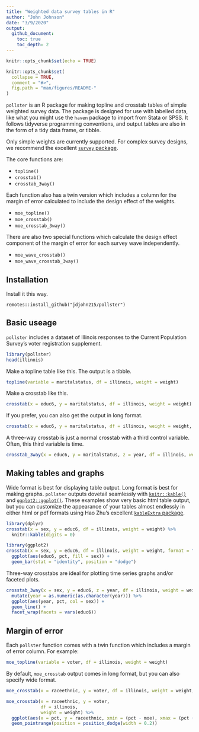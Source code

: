 ```yaml
---
title: "Weighted data survey tables in R"
author: "John Johnson"
date: "3/9/2020"
output:
  github_document:
    toc: true
    toc_depth: 2
---
```


```r
knitr::opts_chunk$set(echo = TRUE)
```

```r
knitr::opts_chunk$set(
  collapse = TRUE,
  comment = "#>",
  fig.path = "man/figures/README-"
)
```

`pollster` is an R package for making topline and crosstab tables of simple weighted survey data. The package is designed for use with labelled data, like what you might use the `haven` package to import from Stata or SPSS. It follows tidyverse programming conventions, and output tables are also in the form of a tidy data frame, or tibble.

Only simple weights are currently supported. For complex survey designs, we recommend the excellent [`survey` package](http://r-survey.r-forge.r-project.org/survey/). 

The core functions are:

* `topline()`
* `crosstab()`
* `crosstab_3way()`

Each function also has a twin version which includes a column for the margin of error calculated to include the design effect of the weights.

* `moe_topline()`
* `moe_crosstab()`
* `moe_crosstab_3way()`

There are also two special functions which calculate the design effect component of the margin of error for each survey wave independently.

* `moe_wave_crosstab()`
* `moe_wave_crosstab_3way()`

## Installation

Install it this way.

```
remotes::install_github("jdjohn215/pollster")
```

## Basic useage

`pollster` includes a dataset of Illinois responses to the Current Population Survey's voter registration supplement.

```r
library(pollster)
head(illinois)
```

Make a topline table like this. The output is a tibble.

```r
topline(variable = maritalstatus, df = illinois, weight = weight)
```

Make a crosstab like this.

```r
crosstab(x = educ6, y = maritalstatus, df = illinois, weight = weight)
```

If you prefer, you can also get the output in long format.

```r
crosstab(x = educ6, y = maritalstatus, df = illinois, weight = weight, format = "long")
```

A three-way crosstab is just a normal crosstab with a third control variable. Often, this third variable is time.

```r
crosstab_3way(x = educ6, y = maritalstatus, z = year, df = illinois, weight = weight)
```

## Making tables and graphs

Wide format is best for displaying table output. Long format is best for making graphs. `pollster` outputs dovetail seamlessly with [`knitr::kable()`](https://www.rdocumentation.org/packages/knitr/versions/1.28/topics/kable) and [`ggplot2::ggplot()`](https://ggplot2.tidyverse.org/). These examples show very basic html table output, but you can customize the appearance of your tables almost endlessly in either html or pdf formats using Hao Zhu's excellent [`kableExtra` package](https://haozhu233.github.io/kableExtra/).

```r
library(dplyr)
crosstab(x = sex, y = educ6, df = illinois, weight = weight) %>%
  knitr::kable(digits = 0)
```


```r
library(ggplot2)
crosstab(x = sex, y = educ6, df = illinois, weight = weight, format = "long") %>%
  ggplot(aes(educ6, pct, fill = sex)) +
  geom_bar(stat = "identity", position = "dodge")
```

Three-way crosstabs are ideal for plotting time series graphs and/or faceted plots.

```r
crosstab_3way(x = sex, y = educ6, z = year, df = illinois, weight = weight, format = "long") %>%
  mutate(year = as.numeric(as.character(year))) %>%
  ggplot(aes(year, pct, col = sex)) +
  geom_line() +
  facet_wrap(facets = vars(educ6))
```

## Margin of error

Each `pollster` function comes with a twin function which includes a margin of error column. For example:

```r
moe_topline(variable = voter, df = illinois, weight = weight)
```


By default, `moe_crosstab` output comes in long format, but you can also specify wide format.

```r
moe_crosstab(x = raceethnic, y = voter, df = illinois, weight = weight, format = "wide")
```

```r
moe_crosstab(x = raceethnic, y = voter, 
             df = illinois, 
             weight = weight) %>%
  ggplot(aes(x = pct, y = raceethnic, xmin = (pct - moe), xmax = (pct + moe), color = voter)) +
  geom_pointrange(position = position_dodge(width = 0.2))
```
